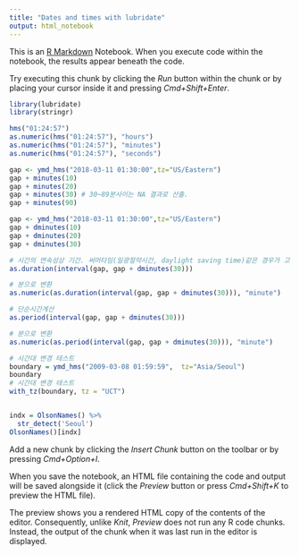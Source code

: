 ```yaml
---
title: "Dates and times with lubridate"
output: html_notebook
---
```


This is an [R Markdown](http://rmarkdown.rstudio.com) Notebook. When you execute code within the notebook, the results appear beneath the code. 

Try executing this chunk by clicking the *Run* button within the chunk or by placing your cursor inside it and pressing *Cmd+Shift+Enter*. 

```r
library(lubridate)
library(stringr)

hms("01:24:57")
as.numeric(hms("01:24:57"), "hours")
as.numeric(hms("01:24:57"), "minutes")
as.numeric(hms("01:24:57"), "seconds")
```



```r
gap <- ymd_hms("2018-03-11 01:30:00",tz="US/Eastern")
gap + minutes(10) 
gap + minutes(20) 
gap + minutes(30) # 30~89분사이는 NA 결과로 산출.
gap + minutes(90) 

gap <- ymd_hms("2018-03-11 01:30:00",tz="US/Eastern")
gap + dminutes(10)
gap + dminutes(20)
gap + dminutes(30)

# 시간의 연속성상 기간. 써머타임(일광절약시간, daylight saving time)같은 경우가 고려됨.
as.duration(interval(gap, gap + dminutes(30)))

# 분으로 변환
as.numeric(as.duration(interval(gap, gap + dminutes(30))), "minute")

# 단순시간계산
as.period(interval(gap, gap + dminutes(30)))

# 분으로 변환
as.numeric(as.period(interval(gap, gap + dminutes(30))), "minute")

# 시간대 변경 테스트
boundary = ymd_hms("2009-03-08 01:59:59",  tz="Asia/Seoul")
boundary
# 시간대 변경 테스트
with_tz(boundary, tz = "UCT")


indx = OlsonNames() %>% 
  str_detect('Seoul')  
OlsonNames()[indx]

```

Add a new chunk by clicking the *Insert Chunk* button on the toolbar or by pressing *Cmd+Option+I*.

When you save the notebook, an HTML file containing the code and output will be saved alongside it (click the *Preview* button or press *Cmd+Shift+K* to preview the HTML file). 

The preview shows you a rendered HTML copy of the contents of the editor. Consequently, unlike *Knit*, *Preview* does not run any R code chunks. Instead, the output of the chunk when it was last run in the editor is displayed.

